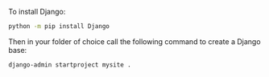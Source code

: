 To install Django:
```bash
python -m pip install Django
```

Then in your folder of choice call the following command to create a Django base:
```bash
django-admin startproject mysite .
```
